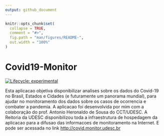 ```yaml
---
output: github_document
---
```


<!-- README.md is generated from README.Rmd. Please edit that file -->

```r
knitr::opts_chunk$set(
  collapse = TRUE,
  comment = "#>",
  fig.path = "man/figures/README-",
  out.width = "100%"
)
```

# Covid19-Monitor 
<!-- badges: start -->
[![Lifecycle: experimental](https://img.shields.io/badge/lifecycle-experimental-orange.svg)](https://www.tidyverse.org/lifecycle/#experimental)
<!-- badges: end -->

Esta aplicacao objetiva disponibilizar analises sobre os dados do Covid-19 no Brasil, Estados e Cidades (e futuramente um panorama mundial), para ajudar no monitoramento dos dados sobre os casos de ocorrencia e combater a pandemia. A aplicacao foi desenvolvida por mim com a colaboração do prof. Antonio Heronaldo de Sousa do CCT/UDESC. A Reitoria da UDESC disponibilizou toda a infraestrutura de hospedagem da aplicacao para a difusao das informacoes de monitoramento na Internet. E pode ser acessada no link [http://covid.monitor.udesc.br](http://covid.monitor.udesc.br)






